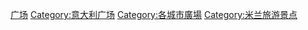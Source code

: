 {{Commons cat|Squares in Milan}}
[[Category:米蘭|广场]]
[[Category:意大利广场|Category:意大利广场]]
[[Category:各城市廣場|Category:各城市廣場]]
[[Category:米兰旅游景点|Category:米兰旅游景点]]
